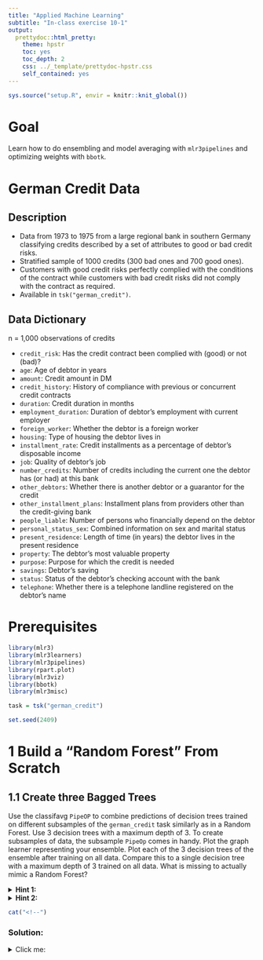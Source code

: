 ```yaml
---
title: "Applied Machine Learning"
subtitle: "In-class exercise 10-1"
output:
  prettydoc::html_pretty:
    theme: hpstr
    toc: yes
    toc_depth: 2
    css: ../_template/prettydoc-hpstr.css
    self_contained: yes
---
```


```r
sys.source("setup.R", envir = knitr::knit_global())
```

# Goal

Learn how to do ensembling and model averaging with `mlr3pipelines` and optimizing weights with `bbotk`.

# German Credit Data

## Description

- Data from 1973 to 1975 from a large regional bank in southern Germany classifying credits described by a set of attributes to good or bad credit risks.
- Stratified sample of 1000 credits (300 bad ones and 700 good ones).
- Customers with good credit risks perfectly complied with the conditions of the contract while customers with bad credit risks did not comply with the contract as required.
- Available in `tsk("german_credit")`.

## Data Dictionary

n = 1,000 observations of credits

- `credit_risk`: Has the credit contract been complied with (good) or not (bad)?
- `age`: Age of debtor in years
- `amount`: Credit amount in DM
- `credit_history`: History of compliance with previous or concurrent credit contracts
- `duration`: Credit duration in months
- `employment_duration`: Duration of debtor's employment with current employer
- `foreign_worker`: Whether the debtor is a foreign worker
- `housing`: Type of housing the debtor lives in
- `installment_rate`: Credit installments as a percentage of debtor's disposable income
- `job`: Quality of debtor's job
- `number_credits`: Number of credits including the current one the debtor has (or had) at this bank
- `other_debtors`: Whether there is another debtor or a guarantor for the credit
- `other_installment_plans`: Installment plans from providers other than the credit-giving bank
- `people_liable`: Number of persons who financially depend on the debtor
- `personal_status_sex`: Combined information on sex and marital status
- `present_residence`: Length of time (in years) the debtor lives in the present residence
- `property`: The debtor's most valuable property
- `purpose`: Purpose for which the credit is needed
- `savings`: Debtor's saving
- `status`: Status of the debtor's checking account with the bank
- `telephone`: Whether there is a telephone landline registered on the debtor's name

# Prerequisites

```r
library(mlr3)
library(mlr3learners)
library(mlr3pipelines)
library(rpart.plot)
library(mlr3viz)
library(bbotk)
library(mlr3misc)

task = tsk("german_credit")

set.seed(2409)
```

# 1 Build a "Random Forest" From Scratch

## 1.1 Create three Bagged Trees

Use the classifavg `PipeOP` to combine predictions of decision trees trained on different subsamples of the `german_credit` task similarly as in a Random Forest.
Use 3 decision trees with a maximum depth of 3.
To create subsamples of data, the subsample `PipeOp` comes in handy.
Plot the graph learner representing your ensemble.
Plot each of the 3 decision trees of the ensemble after training on all data.
Compare this to a single decision tree with a maximum depth of 3 trained on all data.
What is missing to actually mimic a Random Forest?

<details>
  <summary>**Hint 1:**</summary>
  Subsample with the subsample `PipeOp` and pass the output into the decision tree.
  This is one pipeline part.
  You can then `greplicate` (creates disjoint graph union of copies of a graph) this part three times to create an actual graph and combine the output of the decision trees via the classifavg `PipeOp`.
  To plot the trees, the `rpart.plot` package is helpful.
  If you are unsure how the different parts fit together, maybe plot the intermediate graphs you construct via `graph$plot()`.
</details>

<details>
  <summary>**Hint 2:**</summary>
 
```r
resampling = rsmp("cv", folds  = 10L)$instantiate(task)
pl = po("...") %>>% po("...", learner = ...)
gr = ppl("greplicate", ...)
gr = gr %>>% po("classifavg")
grl = as_learner(gr)
grl$id = "bagged_trees"
grl$graph$plot()
grl$train(task)

dt = lrn("classif.rpart")
dt$id = "tree"
dt$train(task)

rpart.plot(grl$...)
...
```
</details>

```r
cat("<!--")
```
### Solution:

<details>
<summary>Click me:</summary>

```r
resampling = rsmp("cv", folds  = 10L)$instantiate(task)
pl = po("subsample") %>>% po("learner", learner = lrn("classif.rpart", maxdepth = 3L))
gr = ppl("greplicate", graph = pl, n = 3L)
gr = gr %>>% po("classifavg")
grl = as_learner(gr)
grl$id = "bagged_trees"
grl$graph$plot()
grl$train(task)

dt = lrn("classif.rpart", maxdepth = 3L)
dt$id = "tree"
dt$train(task)

rpart.plot(grl$state$model$classif.rpart_1$model)
rpart.plot(grl$state$model$classif.rpart_2$model)
rpart.plot(grl$state$model$classif.rpart_3$model)
rpart.plot(dt$state$model)
```
Although each of the 3 trees sees different data during training, the first split is the same as if we had trained on all data.
In an actual Random Forest, feature variables are randomly selected as potential splitting candidates which makes trees more heterogeneous.
```r
cat("-->")
```

## 1.2 Reset Maximum Depth and compare to Random Forest

Reset the maximum depth hyperparameter values for each tree of your ensemble and the decision tree.
Proceed to benchmark the ensemble of three trees against the decision tree and an actual ranger Random Forest with 3, 10 and 100 trees.
Use 10-fold CV to evaluate the ROC AUC of the models.
As a follow up question, would it make sense to change the weights used by the classifavg `PipeOp` to combine the predictions?

<details>
  <summary>**Hint 1:**</summary>
  Prior lectures should be helpful where you already benchmarked different learners.
</details>

<details>
  <summary>**Hint 2:**</summary>
 
```r
dt$param_set$set_values(.values = list(maxdepth = NULL))
grl$...
...

ranger3 = lrn("classif.ranger", ...)
ranger3$id = "rf_3"
ranger10 = lrn("classif.ranger", ...)
ranger10$id = "rf_10"
ranger100 = lrn("classif.ranger", ...)
ranger100$id = "rf_100"

grl$predict_type = "prob"
...

bg = benchmark_grid(...)
b = benchmark(...)
autoplot(..., measure = ...)
```
</details>

```r
cat("<!--")
```
### Solution:

<details>
<summary>Click me:</summary>

```r
dt$param_set$set_values(.values = list(maxdepth = NULL))
grl$param_set$set_values(.values = list(classif.rpart_1.maxdepth = NULL, classif.rpart_2.maxdepth = NULL, classif.rpart_3.maxdepth = NULL))

ranger3 = lrn("classif.ranger", num.trees = 3L)
ranger3$id = "rf_3"
ranger10 = lrn("classif.ranger", num.trees = 10L)
ranger10$id = "rf_10"
ranger100 = lrn("classif.ranger", num.trees = 100L)
ranger100$id = "rf_100"

grl$predict_type = "prob"
dt$predict_type = "prob"
ranger3$predict_type = "prob"
ranger10$predict_type = "prob"
ranger100$predict_type = "prob"

bg = benchmark_grid(task, list(grl, dt, ranger3, ranger10, ranger100), resampling)
b = benchmark(bg)
autoplot(b, measure = msr("classif.auc"))
```
Ensemble of 3 trees maybe slightly better than a single tree.\\
Real random forests with many trees much better.\\
If you have the time, maybe set the number of our tree ensemble higher and see how that compares.
```r
cat("-->")
```

# 2 Model Averaging

Use the classifavg `PipeOP` to combine the predictions of a decision tree, a k-NN (with k = 7) and a logistic regression.
Benchmark the ensemble against each learner and a featureless learner.
Use 10-fold CV evaluate the ROC AUC of the models.
By default classifavg uses equal weights to combine the predictions of the models.
Can you manually find a weighting scheme that results in better performance than equal weights?

<details>
  <summary>**Hint 1:**</summary>
  If you are not familiar with a k-NN learner, you may catch up here: https://slds-lmu.github.io/i2ml/chapters/05_knn/
  You can largely reuse parts of the graph learner you previously constructed (excluding the subsampling part).
  To manually set a weight vector as a hyperparameter of the graph learner, inspect its `$param_set` and make use of the `$set_values()` function.
</details>

<details>
  <summary>**Hint 2:**</summary>
 
```r
dt = lrn(...)
dt$predict_type = "prob"
kknn = lrn(...)
kknn$predict_type = "prob"
log_reg = lrn(...)
log_reg$predict_type = "prob"
featureless = lrn(...)
featureless$predict_type = "prob"

gr = gunion() %>>% po(...)
grl = as_learner(gr)

bg = benchmark_grid(...)
b = benchmark(...)
b$aggregate(...)

grl_weights_adjusted = grl$clone(deep = TRUE)
grl_weights_adjusted$param_set$set_values(...)
grl_weights_adjusted$id = paste0(grl_weights_adjusted$id, ".weights_adjusted")

bg = benchmark_grid(...)
b = benchmark(...)
b$aggregate(...)
```
</details>

```r
cat("<!--")
```
### Solution:

<details>
<summary>Click me:</summary>

```r
dt = lrn("classif.rpart")
dt$predict_type = "prob"
kknn = lrn("classif.kknn", k = 7L)
kknn$predict_type = "prob"
log_reg = lrn("classif.log_reg")
log_reg$predict_type = "prob"
featureless = lrn("classif.featureless")
featureless$predict_type = "prob"

gr = gunion(list(dt, kknn, log_reg)) %>>% po("classifavg")
grl = as_learner(gr)

bg = benchmark_grid(task, list(grl, dt, kknn, log_reg, featureless), resampling)
b = benchmark(bg)
b$aggregate(msr("classif.auc"))

grl_weights_adjusted = grl$clone(deep = TRUE)
grl_weights_adjusted$param_set$set_values(.values = list(classifavg.weights = c(0.3, 0.1, 0.6)))
grl_weights_adjusted$id = paste0(grl_weights_adjusted$id, ".weights_adjusted")

bg = benchmark_grid(task, list(grl, grl_weights_adjusted, dt, kknn, log_reg, featureless), resampling)
b = benchmark(bg)
b$aggregate(msr("classif.auc"))
```
```r
cat("-->")
```

# 3 Optimizing Weights

Building upon the previous exercise, we now want to numerically optimize the weights of the ensemble via `bbotk`.
To do so, we will have to construct an `OptimInstanceSingleCrit` in which we pass a domain, a search space, a codomain and the actual objective function that is optimized.
First, we will implement a naive solution, by changing the weighting scheme in the objective function and evaluating the ensemble based on a resampling.
Note that when we are optimizing three weights (one for each model), this is in essence a constrained optimization problem with only two degrees of freedom:
Given the first weight and the second weight and the constraint that all three weights must sum to 1, we can always calculate the third weight.
We will ignore this in the following and simply optimize each weight on a scale from 0 to 1 and will normalize all weights to sum to 1 within the objective.

To construct the `OptimInstanceSingleCrit` do the following:

* create the `objective_function` (a standard R function) accepting `xs` (a list) as input:
  - `xs` will be the weights in the form of a list
  - extract the weights and use them within the ensemble (e.g., clone the graph learner from the previous exercise and set the `classifavg.weights`)
  - use `resample` on  this weighted ensemble
  - extract the ROC AUC and return it in a list
* create the `domain` (the space we optimize over):
  - we optimize over the three numeric weight parameters with values from 0 to 1 (have a look at `?p_dbl`) 
* create the codomain (describing the output space):
  - we maximize the numeric ROC AUC value
  - to make sure that we maximize instead of minimize (the `bbotk` default) set `tags = "maximize"`of this `p_dbl`
* collect everything in an `OptimInstanceSingleCrit`
 
Use random search as an optimizer and terminate after 10 function evaluations.
Why is our approach (i.e., how we constructed the objective function) ineffective?

<details>
  <summary>**Hint 1:**</summary>
  If you are not yet familiar with the `bbotk` package, a good starting point is: https://mlr3book.mlr-org.com/chapters/chapter5/advanced_tuning_methods_and_black_box_optimization.html#sec-black-box-optimization and 
  https://cran.r-project.org/web/packages/bbotk/vignettes/bbotk.html
</details>

<details>
  <summary>**Hint 2:**</summary>
 
```r
grl_weights_optimized = grl$clone(deep = TRUE)
grl_weights_optimized$id = paste0(grl_weights_optimized$id, ".weights_optimized_naive")

objective_function = function(xs) {
  weights = unlist(xs)
  weights = ...  # sum to 1 normalization
  grl_weights_optimized$param_set$set_values(...)
  rr = resample(...)
  # returning the normalized weights as the second element in the list allows us to also store them in the archive
  list(classif.auc = ..., weights = list(weights))
}

domain = ps(w_dt = ..., w_kknn = ..., w_log_reg = ...)
codomain = ps(classif.auc = ...) # make sure to specify `tags = "maximize"`

objective = ObjectiveRFun$new(
  fun = ...,
  domain = ...,
  codomain = ...,
  id = "optimize_grl_weights_random"
)

instance = OptimInstanceSingleCrit$new(
  objective = ...
  terminator = trm(...)
)

optimizer = opt(...)
optimizer$optimize(instance)
```
</details>

```r
cat("<!--")
```
### Solution:

<details>
<summary>Click me:</summary>

```r
grl_weights_optimized = grl$clone(deep = TRUE)
grl_weights_optimized$id = paste0(grl_weights_optimized$id, ".weights_optimized_naive")

objective_function = function(xs) {
  weights = unlist(xs)
  weights = weights / sum(weights)  # sum to 1 normalization
  grl_weights_optimized$param_set$set_values(.values = list(classifavg.weights = weights))
  rr = resample(task, grl_weights_optimized, resampling)
  # returning the normalized weights as the second element in the list allows us to also store them in the archive
  list(classif.auc = rr$aggregate(msr("classif.auc")), weights = list(weights))
}

domain = ps(w_dt = p_dbl(0, 1), w_kknn = p_dbl(0, 1), w_log_reg = p_dbl(0, 1))
codomain = ps(classif.auc = p_dbl(0.5, 1, tags = "maximize"))

objective = ObjectiveRFun$new(
  fun = objective_function,
  domain = domain,
  codomain = codomain,
  id = "optimize_grl_weights_random"
)

instance = OptimInstanceSingleCrit$new(
  objective = objective,
  terminator = trm("evals", n_evals = 10L)
)

optimizer = opt("random_search")
optimizer$optimize(instance)
```
```r
instance$result
```
This approach is inefficient because we use resampling in the objective function.
There is no need to always retrain and evaluate the learners because we only weight predictions differently and average them.
```r
cat("-->")
```

# 4 Optimizing Weights Efficiently
In the previous exercise, we optimized the weights of our ensemble - but very inefficiently.
In this exercise we want to do better.
Rewrite the objective function to directly operate on the cross-validated predictions and combine the predicted probabilities directly as in model averaging.
Construct an `OptimInstanceSingleCrit` and optimize it via CMA-ES and terminate after 100 function evaluations.

Note that you can reuse most logic from the previous exercise and the only interesting part is how to rewrite the objective function.

<details>
  <summary>**Hint 1:**</summary>
  Store resampling results of each learner externally and use these results in the objective function.
  For each fold weight the probability predictions and average them.
  Then construct a new `PredictionClassif` which allows you to calculate the ROC AUC for each fold.
  Finally, return the average ROC AUC over the folds.
</details>

<details>
  <summary>**Hint 2:**</summary>
 
```r
k = resampling$param_set$get_values()[["folds"]]

dt_pred = resample(...)
kknn_pred = resample(...)
log_reg_pred = resample(...)

objective_function = function(xs) {
  weights = unlist(xs)
  weights = ... # sum to 1 normalization
  aucs = map_dbl(seq_len(k), function(fold) {
    dt_p = dt_pred$...
    kknn_p = kknn_pred$...
    log_reg_p = log_reg_pred$...
    row_ids = dt_p$row_ids
    stopifnot(all(row_ids == kknn_p$row_ids) && all(row_ids == log_reg_p$row_ids))
    truth = dt_p$truth
    weighted_probs = Reduce("+", list(...))
    weighted_response = ...
    weighted_p = PredictionClassif$new(row_ids = row_ids, truth = truth, response = weighted_response, prob = weighted_probs)
    weighted_p$score(...)
  })
  list(classif.auc = ..., weights = list(weights))
}

domain = ps(...)
codomain = ps(...)

objective = ObjectiveRFun$new(
  fun = objective_function,
  domain = domain,
  codomain = codomain,
  id = "optimize_grl_weights_cmaes"
)

instance = OptimInstanceSingleCrit$new(
  objective = ...,
  terminator = ...
)

optimizer = opt(...)
optimizer$optimize(instance)
```
</details>

```r
cat("<!--")
```
### Solution:

<details>
<summary>Click me:</summary>

```r
k = resampling$param_set$get_values()[["folds"]]

dt_pred = resample(task, dt, resampling)
kknn_pred = resample(task, kknn, resampling)
log_reg_pred = resample(task, log_reg, resampling)

objective_function = function(xs) {
  weights = unlist(xs)
  weights = weights / sum(weights)  # sum to 1 normalization
  aucs = map_dbl(seq_len(k), function(fold) {
    dt_p = dt_pred$predictions()[[fold]]
    kknn_p = kknn_pred$predictions()[[fold]]
    log_reg_p = log_reg_pred$predictions()[[fold]]
    row_ids = dt_p$row_ids
    stopifnot(all(row_ids == kknn_p$row_ids) && all(row_ids == log_reg_p$row_ids))
    truth = dt_p$truth
    weighted_probs = Reduce("+", list(dt_p$prob * weights[1L], kknn_p$prob * weights[2L], log_reg_p$prob * weights[3L]))
    weighted_response = colnames(weighted_probs)[apply(weighted_probs, MARGIN = 1L, FUN = which.max)]
    weighted_p = PredictionClassif$new(row_ids = row_ids, truth = truth, response = weighted_response, prob = weighted_probs)
    weighted_p$score(msr("classif.auc"))
  })
  list(classif.auc = mean(aucs), weights = list(weights))
}

domain = ps(w_dt = p_dbl(0, 1), w_kknn = p_dbl(0, 1), w_log_reg = p_dbl(0, 1))
codomain = ps(classif.auc = p_dbl(0.5, 1, tags = "maximize"))

objective = ObjectiveRFun$new(
  fun = objective_function,
  domain = domain,
  codomain = codomain,
  id = "optimize_grl_weights_cmaes"
)

instance = OptimInstanceSingleCrit$new(
  objective = objective,
  terminator = trm("evals", n_evals = 100L)
)

optimizer = opt("cmaes")
optimizer$optimize(instance)
```
```r
instance$result
```
```r
cat("-->")
```

# Summary

We built a bagged ensemble of trees from scratch and compared its performance to a single tree and actual random forests with different numbers of trees.
We then performed model averaging of a decision tree, a k-NN and a logistic regression.
Choosing weights manually is cumbersome so we optimized them both in a straightforward but inefficient and a slightly more demanding but efficient way.
